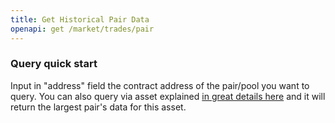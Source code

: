 ```yaml
---
title: Get Historical Pair Data
openapi: get /market/trades/pair
---
```


### Query quick start

Input in "address" field the contract address of the pair/pool you want to query. You can also query via asset explained [in great details here](/api-reference/docs/market-asset-query) and it will return the largest pair's data for this asset.
